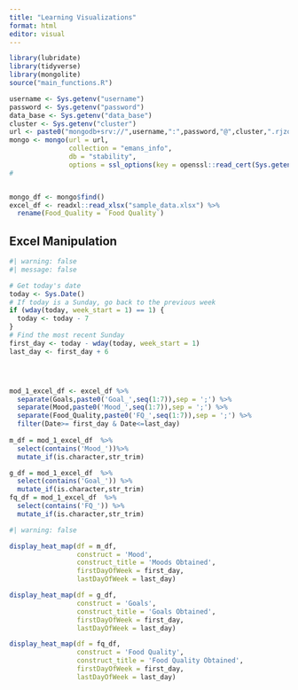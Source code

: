 ```yaml
---
title: "Learning Visualizations"
format: html
editor: visual
---
```



```r
library(lubridate)
library(tidyverse)
library(mongolite)
source("main_functions.R")
```


```r
username <- Sys.getenv("username")
password <- Sys.getenv("password")
data_base <- Sys.getenv("data_base")
cluster <- Sys.getenv("cluster")
url <- paste0("mongodb+srv://",username,":",password,"@",cluster,".rjzoaxj.mongodb.net/",data_base,"?retryWrites=true&w=majority")
mongo <- mongo(url = url,
               collection = "emans_info",
               db = "stability",
               options = ssl_options(key = openssl::read_cert(Sys.getenv("pem"))))
# 


mongo_df <- mongo$find()
excel_df <- readxl::read_xlsx("sample_data.xlsx") %>% 
  rename(Food_Quality = `Food Quality`)
```








## Excel Manipulation
```r
#| warning: false
#| message: false

# Get today's date
today <- Sys.Date()
# If today is a Sunday, go back to the previous week
if (wday(today, week_start = 1) == 1) {
  today <- today - 7
}
# Find the most recent Sunday
first_day <- today - wday(today, week_start = 1) 
last_day <- first_day + 6




mod_1_excel_df <- excel_df %>% 
  separate(Goals,paste0('Goal_',seq(1:7)),sep = ';') %>%
  separate(Mood,paste0('Mood_',seq(1:7)),sep = ';') %>% 
  separate(Food_Quality,paste0('FQ_',seq(1:7)),sep = ';') %>% 
  filter(Date>= first_day & Date<=last_day) 
         
m_df = mod_1_excel_df  %>% 
  select(contains('Mood_'))%>% 
  mutate_if(is.character,str_trim)

g_df = mod_1_excel_df  %>% 
  select(contains('Goal_')) %>% 
  mutate_if(is.character,str_trim)
fq_df = mod_1_excel_df  %>% 
  select(contains('FQ_')) %>% 
  mutate_if(is.character,str_trim)

```


```r
#| warning: false

display_heat_map(df = m_df,
                 construct = 'Mood', 
                 construct_title = 'Moods Obtained', 
                 firstDayOfWeek = first_day,
                 lastDayOfWeek = last_day)
```


```r

display_heat_map(df = g_df,
                 construct = 'Goals', 
                 construct_title = 'Goals Obtained', 
                 firstDayOfWeek = first_day,
                 lastDayOfWeek = last_day)
```


```r
display_heat_map(df = fq_df,
                 construct = 'Food Quality', 
                 construct_title = 'Food Quality Obtained', 
                 firstDayOfWeek = first_day,
                 lastDayOfWeek = last_day)
```

